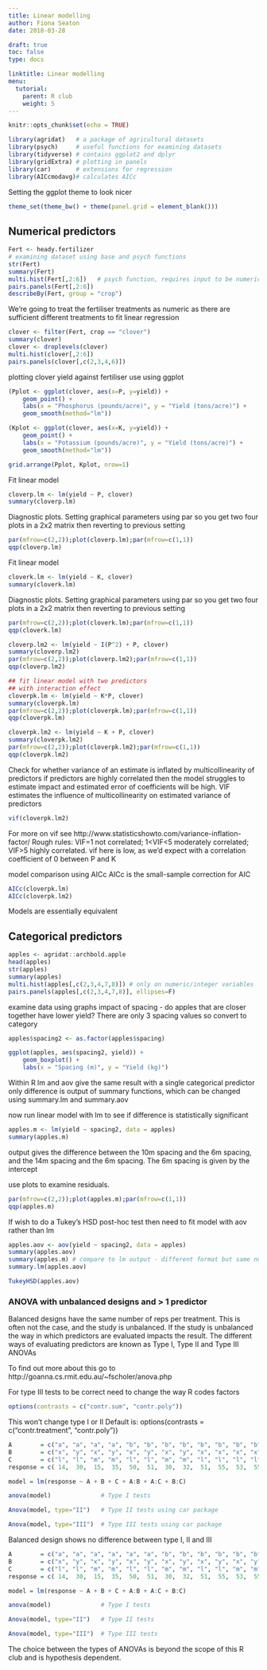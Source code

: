 ```yaml
---
title: Linear modelling
author: Fiona Seaton
date: 2018-03-28

draft: true
toc: false
type: docs

linktitle: Linear modelling
menu:
  tutorial:
    parent: R club
    weight: 5
---
```


```r
knitr::opts_chunk$set(echo = TRUE)
```


```r
library(agridat)   # a package of agricultural datasets
library(psych)     # useful functions for examining datasets
library(tidyverse) # contains ggplot2 and dplyr
library(gridExtra) # plotting in panels
library(car)       # extensions for regression
library(AICcmodavg)# calculates AICc
```

Setting the ggplot theme to look nicer
```r
theme_set(theme_bw() + theme(panel.grid = element_blank()))
```

## Numerical predictors
```r
Fert <- heady.fertilizer
# examining dataset using base and psych functions
str(Fert)
summary(Fert)
multi.hist(Fert[,2:6])   # psych function, requires input to be numeric
pairs.panels(Fert[,2:6])
describeBy(Fert, group = "crop")
```

We're going to treat the fertiliser treatments as numeric as there are sufficient different treatments to fit linear regression

```r
clover <- filter(Fert, crop == "clover")
summary(clover)
clover <- droplevels(clover)
multi.hist(clover[,2:6])
pairs.panels(clover[,c(2,3,4,6)])
```

plotting clover yield against fertiliser use using ggplot

```r
(Pplot <- ggplot(clover, aes(x=P, y=yield)) +
    geom_point() +
    labs(x = "Phosphorus (pounds/acre)", y = "Yield (tons/acre)") +
    geom_smooth(method="lm"))

(Kplot <- ggplot(clover, aes(x=K, y=yield)) +
    geom_point() +
    labs(x = "Potassium (pounds/acre)", y = "Yield (tons/acre)") +
    geom_smooth(method="lm"))

grid.arrange(Pplot, Kplot, nrow=1)
```

Fit linear model
```r
cloverp.lm <- lm(yield ~ P, clover)
summary(cloverp.lm)
```

Diagnostic plots. 
Setting graphical parameters using par so you get two four plots in a 2x2 matrix then reverting to previous setting

```r
par(mfrow=c(2,2));plot(cloverp.lm);par(mfrow=c(1,1))
qqp(cloverp.lm)
```

Fit linear model
```r
cloverk.lm <- lm(yield ~ K, clover)
summary(cloverk.lm)
```

Diagnostic plots. 
Setting graphical parameters using par so you get two four plots in a 2x2 matrix then reverting to previous setting

```r
par(mfrow=c(2,2));plot(cloverk.lm);par(mfrow=c(1,1))
qqp(cloverk.lm)
```

```r
cloverp.lm2 <- lm(yield ~ I(P^2) + P, clover)
summary(cloverp.lm2)
par(mfrow=c(2,2));plot(cloverp.lm2);par(mfrow=c(1,1))
qqp(cloverp.lm2)
```

```r
## fit linear model with two predictors
## with interaction effect
cloverpk.lm <- lm(yield ~ K*P, clover)
summary(cloverpk.lm)
par(mfrow=c(2,2));plot(cloverpk.lm);par(mfrow=c(1,1))
qqp(cloverpk.lm)

cloverpk.lm2 <- lm(yield ~ K + P, clover)
summary(cloverpk.lm2)
par(mfrow=c(2,2));plot(cloverpk.lm2);par(mfrow=c(1,1))
qqp(cloverpk.lm2)
```

Check for whether variance of an estimate is inflated by multicollinearity of predictors if predictors are highly correlated then the model struggles to estimate impact and estimated error of coefficients will be high. VIF estimates the influence of multicollinearity on estimated variance of predictors

```r
vif(cloverpk.lm2)

```

For more on vif see http://www.statisticshowto.com/variance-inflation-factor/
Rough rules: VIF=1 not correlated; 1<VIF<5 moderately correlated; VIF>5 highly correlated. vif here is low, as we'd expect with a correlation coefficient of 0 between P and K

model comparison using AICc
 AICc is the small-sample correction for AIC

```r
AICc(cloverpk.lm)  
AICc(cloverpk.lm2) 

```

Models are essentially equivalent

## Categorical predictors

```r
apples <- agridat::archbold.apple
head(apples)
str(apples)
summary(apples)
multi.hist(apples[,c(2,3,4,7,8)]) # only on numeric/integer variables
pairs.panels(apples[,c(2,3,4,7,8)], ellipses=F)

```


examine data using graphs
impact of spacing - do apples that are closer together have lower yield? There are only 3 spacing values so convert to category

```r
apples$spacing2 <- as.factor(apples$spacing)

ggplot(apples, aes(spacing2, yield)) +
    geom_boxplot() +
    labs(x = "Spacing (m)", y = "Yield (kg)")

```


Within R lm and aov give the same result with a single categorical predictor only difference is output of summary functions, which can be changed using summary.lm and summary.aov

now run linear model with lm to see if difference is statistically significant
```r
apples.m <- lm(yield ~ spacing2, data = apples)
summary(apples.m)

```

output gives the difference between the 10m spacing and the 6m spacing, and the 14m spacing and the 6m spacing. The 6m spacing is given by the intercept

use plots to examine residuals. 
```r
par(mfrow=c(2,2));plot(apples.m);par(mfrow=c(1,1)) 
qqp(apples.m)

```


If wish to do a Tukey's HSD post-hoc test then need to fit model with aov rather than lm
```r
apples.aov <- aov(yield ~ spacing2, data = apples)
summary(apples.aov)
summary(apples.m) # compare to lm output - different format but same numbers
summary.lm(apples.aov)

TukeyHSD(apples.aov)

```





### ANOVA with unbalanced designs and > 1 predictor

Balanced designs have the same number of reps per treatment. This is often not the case, and the study is unbalanced. If the study is unbalanced the way in which predictors are evaluated impacts the result. The different ways of evaluating predictors are known as Type I, Type II and Type III ANOVAs

To find out more about this go to http://goanna.cs.rmit.edu.au/~fscholer/anova.php

For type III tests to be correct need to change the way R codes factors

```r
options(contrasts = c("contr.sum", "contr.poly")) 

```

This won't change type I or II
Default is: options(contrasts = c("contr.treatment", "contr.poly"))

```r
A        = c("a", "a", "a", "a", "b", "b", "b", "b", "b", "b", "b", "b")
B        = c("x", "y", "x", "y", "x", "y", "x", "y", "x", "x", "x", "x")
C        = c("l", "l", "m", "m", "l", "l", "m", "m", "l", "l", "l", "l")
response = c( 14,  30,  15,  35,  50,  51,  30,  32,  51,  55,  53,  55)

```

```r
model = lm(response ~ A + B + C + A:B + A:C + B:C)

anova(model)              # Type I tests

Anova(model, type="II")   # Type II tests using car package

Anova(model, type="III")  # Type III tests using car package

```



Balanced design shows no difference between type I, II and III

```r
A        = c("a", "a", "a", "a", "a", "a", "b", "b", "b", "b", "b", "b")
B        = c("x", "y", "x", "y", "x", "y", "x", "y", "x", "y", "x", "y")
C        = c("l", "l", "m", "m", "l", "l", "m", "m", "l", "l", "m", "m")
response = c( 14,  30,  15,  35,  50,  51,  30,  32,  51,  55,  53,  55)

```

```r
model = lm(response ~ A + B + C + A:B + A:C + B:C)

anova(model)              # Type I tests

Anova(model, type="II")   # Type II tests

Anova(model, type="III")  # Type III tests 

```



The choice between the types of ANOVAs is beyond the scope of this R club and is hypothesis dependent.
